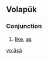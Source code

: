 {{also|asa|Asa|ASA|asà|Ása|Åsa|aşa|asā|אסא}}
==Volapük==

===Conjunction===
{{head|vo|conjunction}}

# [[like]], [[as]]

[[vo:äsä]]